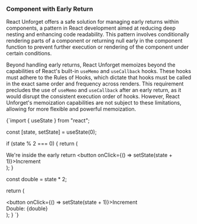 
### Component with Early Return

React Unforget offers a safe solution for managing early returns within components, a pattern in React development aimed at reducing deep nesting and enhancing code readability. This pattern involves conditionally rendering parts of a component or returning null early in the component function to prevent further execution or rendering of the component under certain conditions.

Beyond handling early returns, React Unforget memoizes beyond the capabilities of React's built-in `useMemo` and `useCallback` hooks. These hooks must adhere to the Rules of Hooks, which dictate that hooks must be called in the exact same order and frequency across renders. This requirement precludes the use of `useMemo` and `useCallback` after an early return, as it would disrupt the consistent execution order of hooks. However, React Unforget's memoization capabilities are not subject to these limitations, allowing for more flexible and powerful memoization.

<DynamicLiveCodeSandpack>
{`import { useState } from "react";

  const [state, setState] = useState(0);

  if (state % 2 === 0) {
    return (
      <div>
        We're inside the early return
        <button onClick={() => setState(state + 1)}>Increment</button>
      </div>
    );
  }

  const double = state * 2;

  return (
    <div>
      <button onClick={() => setState(state + 1)}>Increment</button>
      <div>
        <span>Double: {double}</span>
      </div>
    </div>
  );
}
`}

</DynamicLiveCodeSandpack>

